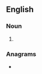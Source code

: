 ==English==

===Noun===
{{head|en|noun plural form}}

# {{plural of|riband|lang=en}}

===Anagrams===
* {{anagrams|en|Bardins|Brandis|Briands}}